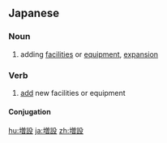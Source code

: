 {{also|增設|增设}}
==Japanese==
{{ja-kanjitab|ぞう|せつ|yomi=on}}

===Noun===
{{ja-noun|ぞうせつ}}

# adding [[facilities]] or [[equipment]], [[expansion]]

===Verb===
{{ja-verb-suru|ぞうせつ}}

# [[add]] new facilities or equipment

====Conjugation====
{{ja-suru|ぞうせつ}}

[[hu:増設]]
[[ja:増設]]
[[zh:増設]]